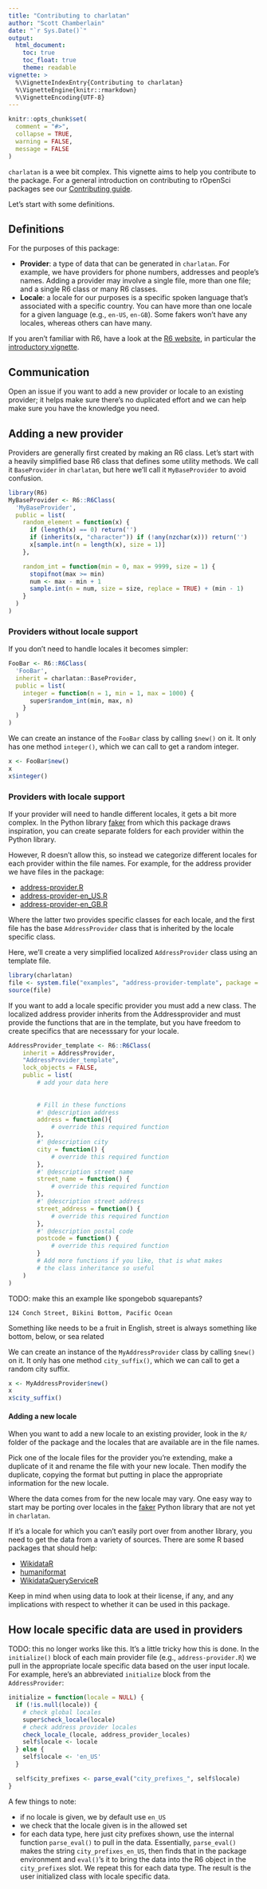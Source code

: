 ```yaml
---
title: "Contributing to charlatan"
author: "Scott Chamberlain"
date: "`r Sys.Date()`"
output:
  html_document:
    toc: true
    toc_float: true
    theme: readable
vignette: >
  %\VignetteIndexEntry{Contributing to charlatan}
  %\VignetteEngine{knitr::rmarkdown}
  %\VignetteEncoding{UTF-8}
---
```


```r
knitr::opts_chunk$set(
  comment = "#>",
  collapse = TRUE,
  warning = FALSE,
  message = FALSE
)
```

`charlatan` is a wee bit complex. This vignette aims to help you contribute
to the package. For a general introduction on contributing to rOpenSci packages
see our [Contributing guide](https://devguide.ropensci.org/contributingguide.html).

Let's start with some definitions.

## Definitions

For the purposes of this package:

* **Provider**: a type of data that can be generated in `charlatan`. For example,
we have providers for phone numbers, addresses and people's names. Adding a provider
may involve a single file, more than one file; and a single R6 class or many
R6 classes.
* **Locale**: a locale for our purposes is a specific spoken language that's
associated with a specific country. You can have more than one locale for a
given language (e.g., `en-US`, `en-GB`). Some fakers won't have any locales,
whereas others can have many.

If you aren't familiar with R6, have a look at the
[R6 website](https://r6.r-lib.org/), in particular the
[introductory vignette](https://r6.r-lib.org/articles/Introduction.html).

## Communication

Open an issue if you want to add a new provider or locale to
an existing provider; it helps make sure there's no duplicated effort and
we can help make sure you have the knowledge you need.

## Adding a new provider

Providers are generally first created by making an R6 class. Let's start with a
heavily simplified base R6 class that defines some utility methods. We
call it `BaseProvider` in `charlatan`, but here we'll call it `MyBaseProvider`
to avoid confusion.

```r
library(R6)
MyBaseProvider <- R6::R6Class(
  'MyBaseProvider',
  public = list(
    random_element = function(x) {
      if (length(x) == 0) return('')
      if (inherits(x, "character")) if (!any(nzchar(x))) return('')
      x[sample.int(n = length(x), size = 1)]
    },

    random_int = function(min = 0, max = 9999, size = 1) {
      stopifnot(max >= min)
      num <- max - min + 1
      sample.int(n = num, size = size, replace = TRUE) + (min - 1)
    }
  )
)
```

### Providers without locale support

If you don't need to handle locales it becomes simpler:


```r
FooBar <- R6::R6Class(
  'FooBar',
  inherit = charlatan::BaseProvider,
  public = list(
    integer = function(n = 1, min = 1, max = 1000) {
      super$random_int(min, max, n)
    }
  )
)
```

We can create an instance of the `FooBar` class by calling `$new()` on it.
It only has one method `integer()`, which we can call to get a random
integer.

```r
x <- FooBar$new()
x
x$integer()
```

### Providers with locale support

If your provider will need to handle different locales, it gets a bit more
complex. In the Python library [faker][] from which this package draws
inspiration, you can create separate folders for each provider within the
Python library.

However, R doesn't allow this, so instead we categorize different locales for
each provider within the file names. For example, for the address provider we
have files in the package:

- [address-provider.R](https://github.com/ropensci/charlatan/blob/master/R/address-provider.R)
- [address-provider-en_US.R](https://github.com/ropensci/charlatan/blob/master/R/address-provider-en_US.R)
- [address-provider-en_GB.R](https://github.com/ropensci/charlatan/blob/master/R/address-provider-en_GB.R)

Where the latter two provides specific classes for each locale, and the first
file has the base `AddressProvider` class that is inherited by the locale specific class.

Here, we'll create a very simplified localized `AddressProvider` class using an
template file.

```r
library(charlatan)
file <- system.file("examples", "address-provider-template", package = "charlatan")
source(file)

```

If you want to add a locale specific provider you must add a new class. 
The localized address provider inherits from the Addressprovider and must
provide the functions that are in the template, but you have freedom to 
create specifics that are necesssary for your locale. 

```r
AddressProvider_template <- R6::R6Class(
    inherit = AddressProvider,
    "AddressProvider_template",
    lock_objects = FALSE,
    public = list(
        # add your data here
        
        
        # Fill in these functions
        #' @description address
        address = function(){
            # override this required function 
        },
        #' @description city
        city = function() {
            # override this required function
        },
        #' @description street name
        street_name = function() {
            # override this required function
        },
        #' @description street address
        street_address = function() {
            # override this required function
        },
        #' @description postal code
        postcode = function() {
            # override this required function
        }
        # Add more functions if you like, that is what makes 
        # the class inheritance so useful
    )
)

```
TODO: make this an example like spongebob squarepants? 

```
124 Conch Street, Bikini Bottom, Pacific Ocean
```

Something like needs to be a fruit in English, street is always something like bottom, below, or sea related

We can create an instance of the `MyAddressProvider` class by calling `$new()` on it.
It only has one method `city_suffix()`, which we can call to get a random
city suffix.

```r
x <- MyAddressProvider$new()
x
x$city_suffix()
```

#### Adding a new locale

When you want to add a new locale to an existing provider, look in the `R/` folder
of the package and the locales that are available are in the file names.

Pick one of the locale files for the provider you're extending, make a duplicate of it
and rename the file with your new locale. Then modify the duplicate, copying the
format but putting in place the appropriate information for the new locale.

Where the data comes from for the new locale may vary. One easy way to start may be
porting over locales in the [faker][] Python library that are not yet in `charlatan`.

If it's a locale for which you can't easily port over from another library, you need
to get the data from a variety of sources. There are some R based packages that
should help:

- [WikidataR][]
- [humaniformat][]
- [WikidataQueryServiceR][]

Keep in mind when using data to look at their license, if any, and any implications
with respect to whether it can be used in this package.


## How locale specific data are used in providers
TODO: this no longer works like this.
It's a little tricky how this is done. In the `initialize()` block of each main provider
file (e.g., `address-provider.R`) we pull in the appropriate locale specific data
based on the user input locale. For example, here's an abbreviated `initialize` block from
the `AddressProvider`:

```r
initialize = function(locale = NULL) {
  if (!is.null(locale)) {
    # check global locales
    super$check_locale(locale)
    # check address provider locales
    check_locale_(locale, address_provider_locales)
    self$locale <- locale
  } else {
    self$locale <- 'en_US'
  }

  self$city_prefixes <- parse_eval("city_prefixes_", self$locale)
}
```

A few things to note:

* if no locale is given, we by default use `en_US`
* we check that the locale given is in the allowed set
* for each data type, here just city prefixes shown, use the internal function
`parse_eval()` to pull in the data. Essentially, `parse_eval()` makes the
string `city_prefixes_en_US`, then finds that in the package environment
and `eval()`'s it to bring the data into the R6 object in the `city_prefixes`
slot. We repeat this for each data type. The result is the user initialized
class with locale specific data.


[faker]: https://github.com/joke2k/faker
[humaniformat]: https://github.com/Ironholds/humaniformat
[WikidataQueryServiceR]: https://cran.r-project.org/package=WikidataQueryServiceR
[WikidataR]: https://cran.r-project.org/package=WikidataR
